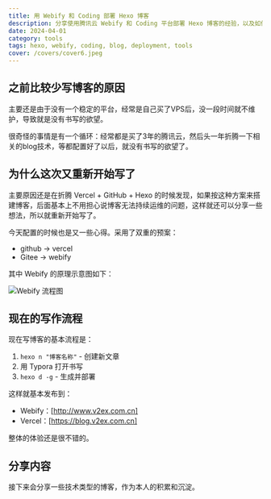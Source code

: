 ```yaml
---
title: 用 Webify 和 Coding 部署 Hexo 博客
description: 分享使用腾讯云 Webify 和 Coding 平台部署 Hexo 博客的经验，以及如何实现双重部署方案
date: 2024-04-01
category: tools
tags: hexo, webify, coding, blog, deployment, tools
cover: /covers/cover6.jpeg
---
```


## 之前比较少写博客的原因

主要还是由于没有一个稳定的平台，经常是自己买了VPS后，没一段时间就不维护，导致就是没有书写的欲望。

很奇怪的事情是有一个循环：经常都是买了3年的腾讯云，然后头一年折腾一下相关的blog技术，等都配置好了以后，就没有书写的欲望了。

## 为什么这次又重新开始写了

主要原因还是在折腾 Vercel + GitHub + Hexo 的时候发现，如果按这种方案来搭建博客，后面基本上不用担心说博客无法持续运维的问题，这样就还可以分享一些想法，所以就重新开始写了。

今天配置的时候也是又一些心得。采用了双重的预案：

- github -> vercel   
- Gitee -> webify 

其中 Webify 的原理示意图如下：

![Webify 流程图](http://qiniu.v2ex.com.cn/upload2022/202311301023498.png)

## 现在的写作流程

现在写博客的基本流程是：

1. `hexo n "博客名称"` - 创建新文章
2. 用 Typora 打开书写
3. `hexo d -g` - 生成并部署

这样就基本发布到：
- Webify：[http://www.v2ex.com.cn]
- Vercel：[https://blog.v2ex.com.cn]

整体的体验还是很不错的。

## 分享内容

接下来会分享一些技术类型的博客，作为本人的积累和沉淀。 